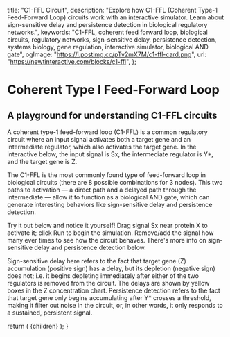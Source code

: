 
  title: "C1-FFL Circuit",
  description: "Explore how C1-FFL (Coherent Type-1 Feed-Forward Loop) circuits work with an interactive simulator. Learn about sign-sensitive delay and persistence detection in biological regulatory networks.",
  keywords: "C1-FFL, coherent feed forward loop, biological circuits, regulatory networks, sign-sensitive delay, persistence detection, systems biology, gene regulation, interactive simulator, biological AND gate",
  ogImage: "https://i.postimg.cc/pTv2mX7M/c1-ffl-card.png",
  url: "https://newtinteractive.com/blocks/c1-ffl",
};

# Coherent Type I Feed-Forward Loop

## A playground for understanding C1-FFL circuits

A coherent type-1 feed-forward loop (C1-FFL) is a common regulatory circuit where an input signal activates both a target gene and an intermediate regulator, which also activates the target gene. In the interactive below, the input signal is Sx, the intermediate regulator is Y*, and the target gene is Z.

The C1-FFL is the most commonly found type of feed-forward loop in biological circuits (there are 8 possible combinations for 3 nodes). This two paths to activation &mdash; a direct path and a delayed path through the intermediate &mdash; allow it to function as a biological AND gate, which can generate interesting behaviors like sign-sensitive delay and persistence detection. 

Try it out below and notice it yourself! Drag signal Sx near protein X to activate it; click Run to begin the simulation. Remove/add the signal how many ever times to see how the circuit behaves. There's more info on sign-sensitive delay and persistence detection below.

<ArticleSection variant="large">
  <C1FFLDynamicsSimulator />
</ArticleSection>

Sign-sensitive delay here refers to the fact that target gene (Z) accumulation (positive sign) has a delay, but its depletion (negative sign) does not; i.e. it begins depleting immediately after either of the two regulators is removed from the circuit. The delays are shown by yellow boxes in the Z concentration chart. Persistence detection refers to the fact that target gene only begins accumulating after Y* crosses a threshold, making it filter out noise in the circuit, or, in other words, it only responds to a sustained, persistent signal.

<PostArticleSubscribe />

  return (
    <MdxLayout metadata={metadata}>{children}</MdxLayout>
  );
}
